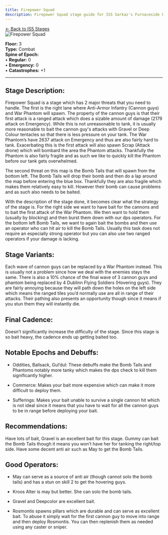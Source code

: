 ```yaml
---
title: Firepower Squad
description: Firepower Squad stage guide for IS5 Sarkaz's Furnaceside Fables
---
```


<div class="back-button-container">
  <a href="/is5-sarkaz/stages/" class="back-button">
    <span class="back-arrow">←</span>
    <span class="back-text">Back to IS5 Stages</span>
  </a>
</div>


<img src="/stages/is5/firepower-squad.png" alt="Firepower Squad" />

**Floor:** 3  
**Type:** Combat  
**Spine of Epoch:**<br />
• **Regular:** 0<br />
• **Emergency:** 0<br />
• **Catastrophes:** +1

---

## Stage Description:

Firepower Squad is a stage which has 2 major threats that you need to handle. The first is the right lane where Anti-Armor Infantry (Cannon guys) and War Phantom will spawn. The property of the cannon guys is that their first attack is a ranged attack which does a sizable amount of damage (2179 attack on Emergency). While this is not unreasonable to tank, it is usually more reasonable to bait the cannon guy's attacks with Gravel or Deep Colour tentacles so that there is less pressure on your tank. The War Phantom’s have 2637 attack on Emergency and thus are also fairly hard to tank. Exacerbating this is the first attack will also spawn Scrap (Attack drone) which will bombard the area the Phantom attacks. Thankfully the Phantom is also fairly fragile and as such we like to quickly kill the Phantom before our tank gets overwhelmed. 

The second threat on this map is the Bomb Tails that will spawn from the bottom left. The Bomb Tails will drop their bomb and then do a lap around the map before entering the blue box. Thankfully they are also fragile which makes them relatively easy to kill. However their bomb can cause problems and as such also needs to be baited.

With the description of the stage done, it becomes clear what the strategy of the stage is. For the right side we want to have bait for the cannons and to bait the first attack of the War Phantom. We then want to hold them (usually by blocking) and then burst them down with our dps operators. For the bottom left Bomb Tails, we want to again bait the bombs and then use an operator who can hit air to kill the Bomb Tails. Usually this task does not require an especially strong operator but you can also use two ranged operators if your damage is lacking.

## Stage Variants:

Each wave of cannon guys can be replaced by a War Phantom instead. This is usually not a problem since how we deal with the enemies stays the same. There is also a 10% chance of the final wave of 3 cannon guys and phantom being replaced by 4 Dublinn Flying Soldiers (Hovering guys). They are fairly annoying because they will path down the holes on the left side which means the ranged tiles you’d normally use are all in range of their attacks. Their pathing also presents an opportunity though since it means if you stun them they will instantly die. 

## Final Cadence:

Doesn’t significantly increase the difficulty of the stage. Since this stage is so bait heavy, the cadence ends up getting baited too.

## Notable Epochs and Debuffs:

- Oddities, Ballsack, Gul’dul: These debuffs make the Bomb Tails and Phantoms notably more tanky which makes the dps check to kill them significantly higher. 

- Commerce: Makes your bait more expensive which can make it more difficult to deploy them. 

- Sufferings: Makes your bait unable to survive a single cannon hit which is not ideal since it means that you have to wait for all the cannon guys to be in range before deploying your bait.

## Recommendations:

Have lots of bait, Gravel is an excellent bait for this stage. Gummy can bait the Bomb Tails though it means you won’t have her for tanking the right/top side. Have some decent anti air such as May to get the Bomb Tails.

## Good Operators:

- May can serve as a source of anti air (though cannot solo the bomb tails) and has a stun on skill 2 to get the hovering guys.

- Kroos Alter is may but better. She can solo the bomb tails. 

- Gravel and Deepcolor are excellent bait.

- Rosmontis spawns pillars which are durable and can serve as excellent bait. To abuse it simply wait for the first cannon guy to move into range and then deploy Rosmontis. You can then replenish them as needed using any caster or sniper.





